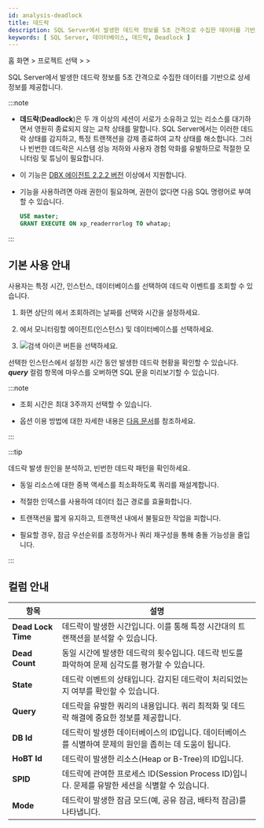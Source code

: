 ```yaml
---
id: analysis-deadlock
title: 데드락
description: SQL Server에서 발생한 데드락 정보를 5초 간격으로 수집한 데이터를 기반으로 상세 정보를 제공합니다.
keywords: [ SQL Server, 데이터베이스, 데드락, Deadlock ]
---
```


홈 화면 &gt; 프로젝트 선택 &gt; <Cmdname sid="side_analysis" className="uitext" /> &gt; <Cmdname sid="side_deadLock" className="uitext" />

SQL Server에서 발생한 데드락 정보를 5초 간격으로 수집한 데이터를 기반으로 상세 정보를 제공합니다.

:::note

* **데드락**(**Deadlock**)은 두 개 이상의 세션이 서로가 소유하고 있는 리소스를 대기하면서 영원히 종료되지 않는 교착 상태를 말합니다. SQL Server에서는 이러한 데드락 상태를 감지하고, 특정 트랜잭션을 강제 종료하여 교착 상태를 해소합니다. 그러나 빈번한 데드락은 시스템 성능 저하와 사용자 경험 악화를 유발하므로 적절한 모니터링 및 튜닝이 필요합니다.

* 이 기능은 [DBX 에이전트 2.2.2 버전](../release-notes/db/dbx-2_2_2) 이상에서 지원합니다.

* 기능을 사용하려면 아래 권한이 필요하며, 권한이 없다면 다음 SQL 명령어로 부여할 수 있습니다.

  ```sql
  USE master;
  GRANT EXECUTE ON xp_readerrorlog TO whatap;
  ```
:::

## 기본 사용 안내

사용자는 특정 시간, 인스턴스, 데이터베이스를 선택하여 데드락 이벤트를 조회할 수 있습니다.

<ImgLang img="db-deadlock-basic-mssql-v2.png" desc="Deadlock" />

1. 화면 상단의 <Cmdname sid="time" className="uitext" />에서 조회하려는 날짜를 선택와 시간을 설정하세요.

1. <Cmdname sid="instance" className="uitext" />에서 모니터링할 에이전트(인스턴스) 및 데이터베이스를 선택하세요.

1. ![검색 아이콘](/img/ico-btn-search.png) 버튼을 선택하세요.

선택한 인스턴스에서 설정한 시간 동안 발생한 데드락 현황을 확인할 수 있습니다. ***query*** 컬럼 항목에 마우스를 오버하면 SQL 문을 미리보기할 수 있습니다.

:::note

* 조회 시간은 최대 3주까지 선택할 수 있습니다.

* <Cmdname sid="time" className="uitext" /> 옵션 이용 방법에 대한 자세한 내용은 [다음 문서](usage-ui#timeselector)를 참조하세요.

:::

:::tip

데드락 발생 원인을 분석하고, 빈번한 데드락 패턴을 확인하세요.

* 동일 리소스에 대한 중복 액세스를 최소화하도록 쿼리를 재설계합니다.

* 적절한 인덱스를 사용하여 데이터 접근 경로를 효율화합니다.

* 트랜잭션을 짧게 유지하고, 트랜잭션 내에서 불필요한 작업을 피합니다.

* 필요할 경우, 잠금 우선순위를 조정하거나 쿼리 재구성을 통해 충돌 가능성을 줄입니다.

:::

## 컬럼 안내

| 항목 | 설명 |
| -- | -- |
| **Dead Lock Time** | 데드락이 발생한 시간입니다. 이를 통해 특정 시간대의 트랜잭션을 분석할 수 있습니다. |
| **Dead Count** | 동일 시간에 발생한 데드락의 횟수입니다. 데드락 빈도를 파악하여 문제 심각도를 평가할 수 있습니다. |
| **State** | 데드락 이벤트의 상태입니다. 감지된 데드락이 처리되었는지 여부를 확인할 수 있습니다. |
| **Query** | 데드락을 유발한 쿼리의 내용입니다. 쿼리 최적화 및 데드락 해결에 중요한 정보를 제공합니다. |
| **DB Id** | 데드락이 발생한 데이터베이스의 ID입니다. 데이터베이스를 식별하여 문제의 원인을 좁히는 데 도움이 됩니다. |
| **HoBT Id** | 데드락이 발생한 리소스(Heap or B-Tree)의 ID입니다. |
| **SPID** | 데드락에 관여한 프로세스 ID(Session Process ID)입니다. 문제를 유발한 세션을 식별할 수 있습니다. |
| **Mode** | 데드락이 발생한 잠금 모드(예, 공유 잠금, 배타적 잠금)를 나타냅니다. |